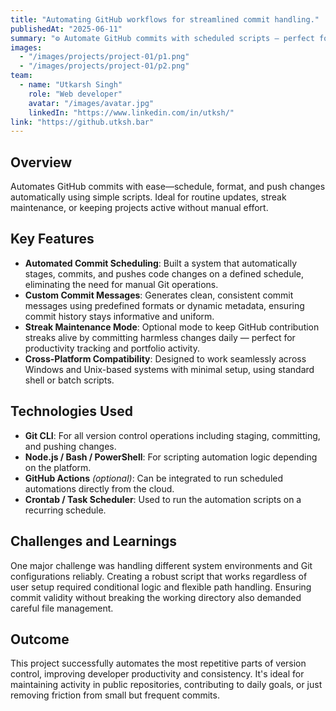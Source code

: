 ```yaml
---
title: "Automating GitHub workflows for streamlined commit handling."
publishedAt: "2025-06-11"
summary: "⚙️ Automate GitHub commits with scheduled scripts — perfect for keeping your streak alive, pushing updates effortlessly, and maintaining a clean, consistent commit history."
images:
  - "/images/projects/project-01/p1.png"
  - "/images/projects/project-01/p2.png"
team:
  - name: "Utkarsh Singh"
    role: "Web developer"
    avatar: "/images/avatar.jpg"
    linkedIn: "https://www.linkedin.com/in/utksh/"
link: "https://github.utksh.bar"
---
```


## Overview

 Automates GitHub commits with ease—schedule, format, and push changes automatically using simple scripts. Ideal for routine updates, streak maintenance, or keeping projects active without manual effort.

## Key Features

- **Automated Commit Scheduling**: Built a system that automatically stages, commits, and pushes code changes on a defined schedule, eliminating the need for manual Git operations.
- **Custom Commit Messages**: Generates clean, consistent commit messages using predefined formats or dynamic metadata, ensuring commit history stays informative and uniform.
- **Streak Maintenance Mode**: Optional mode to keep GitHub contribution streaks alive by committing harmless changes daily — perfect for productivity tracking and portfolio activity.
- **Cross-Platform Compatibility**: Designed to work seamlessly across Windows and Unix-based systems with minimal setup, using standard shell or batch scripts.

## Technologies Used

- **Git CLI**: For all version control operations including staging, committing, and pushing changes.
- **Node.js / Bash / PowerShell**: For scripting automation logic depending on the platform.
- **GitHub Actions** *(optional)*: Can be integrated to run scheduled automations directly from the cloud.
- **Crontab / Task Scheduler**: Used to run the automation scripts on a recurring schedule.

## Challenges and Learnings

One major challenge was handling different system environments and Git configurations reliably. Creating a robust script that works regardless of user setup required conditional logic and flexible path handling. Ensuring commit validity without breaking the working directory also demanded careful file management.

## Outcome

This project successfully automates the most repetitive parts of version control, improving developer productivity and consistency. It's ideal for maintaining activity in public repositories, contributing to daily goals, or just removing friction from small but frequent commits.
